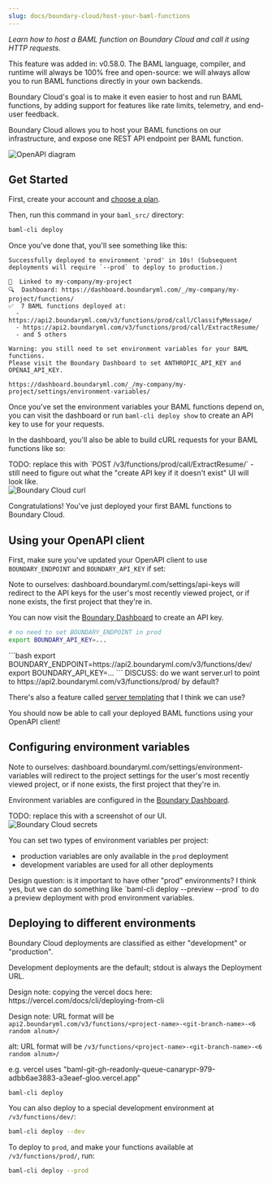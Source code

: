 ```yaml
---
slug: docs/boundary-cloud/host-your-baml-functions
---
```


_Learn how to host a BAML function on Boundary Cloud and call it using HTTP requests._

<Info>
  This feature was added in: v0.58.0.
</Info>

<Note>
  The BAML language, compiler, and runtime will always be 100% free and
  open-source: we will always allow you to run BAML functions directly in your
  own backends.
  
  Boundary Cloud's goal is to make it even easier to host and run BAML
  functions, by adding support for features like rate limits, telemetry, and
  end-user feedback.
</Note>

Boundary Cloud allows you to host your BAML functions on our infrastructure, and expose
one REST API endpoint per BAML function.

<div class="flex flex-col items-center">
  <img src="/assets/images/docs_latest/boundary-cloud-diagram.drawio.svg" alt="OpenAPI diagram" />
</div>

## Get Started

First, create your account and [choose a plan](https://boundaryml.com/pricing).

Then, run this command in your `baml_src/` directory:

```bash
baml-cli deploy
```

Once you've done that, you'll see something like this:

```csv
Successfully deployed to environment 'prod' in 10s! (Subsequent deployments will require `--prod` to deploy to production.)

🔗  Linked to my-company/my-project
🔍  Dashboard: https://dashboard.boundaryml.com/_/my-company/my-project/functions/
✅  7 BAML functions deployed at:
  - https://api2.boundaryml.com/v3/functions/prod/call/ClassifyMessage/
  - https://api2.boundaryml.com/v3/functions/prod/call/ExtractResume/
  - and 5 others

Warning: you still need to set environment variables for your BAML functions.
Please visit the Boundary Dashboard to set ANTHROPIC_API_KEY and OPENAI_API_KEY.

https://dashboard.boundaryml.com/_/my-company/my-project/settings/environment-variables/
```

Once you've set the environment variables your BAML functions depend on, you can visit
the dashboard or run `baml-cli deploy show` to create an API key to use for your requests.

In the dashboard, you'll also be able to build cURL requests for your BAML functions like so:

<Error>
  TODO: replace this with `POST /v3/functions/prod/call/ExtractResume/` - still need to figure out what
  the "create API key if it doesn't exist" UI will look like.

  <div class="flex flex-col items-center">
    <img src="/assets/images/docs_latest/boundary-cloud-curl-ui.png" alt="Boundary Cloud curl" />
  </div>
</Error>

Congratulations! You've just deployed your first BAML functions to Boundary Cloud.

## Using your OpenAPI client

First, make sure you've updated your OpenAPI client to use `BOUNDARY_ENDPOINT` and `BOUNDARY_API_KEY` if set:

<Markdown src="../doc-snippets/openapi-howto-rely-on-envvars.mdx" />

<Info>
  Note to ourselves: dashboard.boundaryml.com/settings/api-keys
  will redirect to the API keys for the user's most recently viewed
  project, or if none exists, the first project that they're in.
</Info>

You can now visit the [Boundary Dashboard](https://dashboard.boundaryml.com/settings/api-keys/) to create an API key.

<Tabs>
<Tab title="Production">

```bash
# no need to set BOUNDARY_ENDPOINT in prod
export BOUNDARY_API_KEY=...
```

</Tab>

<Tab title="Development">
```bash
export BOUNDARY_ENDPOINT=https://api2.boundaryml.com/v3/functions/dev/
export BOUNDARY_API_KEY=...
```
</Tab>

</Tabs>

<Info>
  DISCUSS: do we want server.url to point to https://api2.boundaryml.com/v3/functions/prod/ by default?

  There's also a feature called [server templating](https://swagger.io/docs/specification/v3_0/api-host-and-base-path/) that I think we can use?

</Info>

You should now be able to call your deployed BAML functions using your OpenAPI client!

## Configuring environment variables

<Info>
  Note to ourselves: dashboard.boundaryml.com/settings/environment-variables
  will redirect to the project settings for the user's most recently viewed
  project, or if none exists, the first project that they're in.
</Info>

Environment variables are configured in the [Boundary Dashboard](https://dashboard.boundaryml.com/settings/environment-variables).

<Error>
  TODO: replace this with a screenshot of our UI.

  <div class="flex flex-col items-center">
    <img src="/assets/images/docs_latest/boundary-cloud-secrets-ui.png" alt="Boundary Cloud secrets" />
  </div>
</Error>

You can set two types of environment variables per project:

  - production variables are only available in the `prod` deployment
  - development variables are used for all other deployments

<Info>
  Design question: is it important to have other "prod" environments? I think yes, but we can do something like
  `baml-cli deploy --preview --prod` to do a preview deployment with prod environment variables.
</Info>

## Deploying to different environments

Boundary Cloud deployments are classified as either "development" or "production".

Development deployments are the default; stdout is always the Deployment URL.

<Info>
  Design note: copying the vercel docs here: https://vercel.com/docs/cli/deploying-from-cli

  Design note: URL format will be `api2.boundaryml.com/v3/functions/<project-name>-<git-branch-name>-<6 random alnum>/`

  alt: URL format will be `/v3/functions/<project-name>-<git-branch-name>-<6 random alnum>/`

  e.g. vercel uses "baml-git-gh-readonly-queue-canarypr-979-adbb6ae3883-a3eaef-gloo.vercel.app"
</Info>

```bash
baml-cli deploy
```

You can also deploy to a special development environment at `/v3/functions/dev/`:

```bash
baml-cli deploy --dev
```

To deploy to `prod`, and make your functions available at `/v3/functions/prod/`, run:

```bash
baml-cli deploy --prod
```
